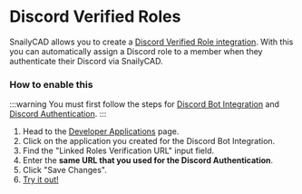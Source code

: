 # Discord Verified Roles

SnailyCAD allows you to create a [Discord Verified Role integration](https://support.discord.com/hc/en-us/articles/8063233404823).
With this you can automatically assign a Discord role to a member
when they authenticate their Discord via SnailyCAD.

### How to enable this

:::warning
You must first follow the steps for [Discord Bot Integration](/docs/discord-integration/discord-bot) and [Discord Authentication](/docs/discord-integration/discord-authentication).
:::

1. Head to the [Developer Applications](https://discord.com/developers/applications) page.
2. Click on the application you created for the Discord Bot Integration.
3. Find the "Linked Roles Verification URL" input field.
4. Enter the **same URL that you used for the Discord Authentication**.
5. Click "Save Changes".
6. [Try it out!](https://support.discord.com/hc/en-us/articles/8063233404823#h_01GK286J648XF4HPGKZYW9AMQF)
